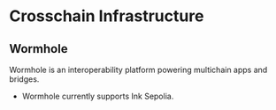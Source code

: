 # Crosschain Infrastructure

## Wormhole

Wormhole is an interoperability platform powering multichain apps and bridges.

* Wormhole currently supports Ink Sepolia.
